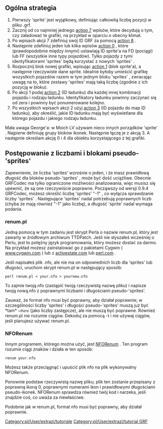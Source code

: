 {{pl/Development/NewGRF/inne strony|en=www.tt-wiki.net/wiki/General_strategy_for_implementing_new_graphics|pl=pl/Development/NewGRF/NFO Tutorial/General strategy for implementing new graphics}}{{en/-}}
<!--{{NFOTutorial}}-->{{pl/Development/NewGRF/NFO Tutorial/Navigation}}

==Ogólna strategia==
# Pierwszy 'sprite' jest wyjątkowy, definiując całkowitą liczbę pozycji w pliku .grf.
# Zacznij od co najmniej jednego [[pl/Development/NewGRF/NFO Specs/Action7|action 7]] wpisów, które decydują o tym, czy załadować te grafiki, na przykład w oparciu o obecny klimat.
# Po wpisach akcji 7 zdefiniuj swój ID GRF za pomocą [[pl/Development/NewGRF/NFO Specs/Action7|action 8]] .
# Następnie zdefiniuj jeden lub kilka wpisów [[pl/Development/NewGRF/NFO Specs/Action0/Main Page|action 0]] , które (prawdopodobnie między innymi) ustawiają ID sprite'a na FD (pociągi) lub FF (wszystkie inne typy pojazdów). Tylko pojazdy z tymi identyfikatorami 'sprites' będą korzystać z nowych 'sprites' .
# Rozpocznij blok nowej grafiki, wpisując [[pl/Development/NewGRF/NFO Specs/Action1|action 1]] (blok sprite'a), a następnie rzeczywiste dane sprite. Idealnie byłoby umieścić grafikę wszystkich pojazdów razem w tym jednym bloku 'sprites' , zwracając uwagę na to, które zestawy 'sprites' mają taką liczbę (zgodnie z ich pozycją w bloku).
# Po akcji 1 podaj [[pl/Development/NewGRF/NFO Specs/Action2/Main Page|action 2]] (ID ładunku) dla każdej innej kombinacji pojazdu i rodzaju ładunku. Identyfikatory ładunku powinny zaczynać się od zera i powinny być ponumerowane kolejno.
# Po wszystkich wpisach akcji 2 użyj [[pl/Development/NewGRF/NFO Specs/Action3/Main Page|action 3]] (ID pojazdu do map ID ładunku), aby określić, jakie ID ładunku mają być wyświetlane dla którego pojazdu i jakiego rodzaju ładunku.

Mała uwaga George'a: w Moich LV używam nieco innych porządków 'sprite' . Najpierw definiuję grupy bloków ikonek. Następnie łączę je z akcją 3. A następnie określam akcję 0 i 4 dla obiektu korzystającego z tej grafiki.

==Postępowanie z liczbami i blokami pseudo-'sprites'==

Zapewnienie, że liczba 'sprites' wzrośnie o jeden, i że masz prawidłową długość dla bloków pseudo-'sprites' , może być dość uciążliwe. Obecnie GRFCodec ma tylko ograniczone możliwości analizowania, więc musisz się upewnić, że są one rzeczywiście poprawne. Począwszy od wersji 0.9.4 GRFCodec, możesz określić liczbę 'sprites' "-1" , co wyłącza sprawdzanie liczby 'sprites' . Następujące 'sprites' nadal potrzebują poprawnych liczb (chyba że mają również "-1" jako liczbę), a długość 'sprite' nadal wymaga podania.

===renum.pl===

Jedną pomocą w tym zadaniu jest skrypt Perla o nazwie renum.pl, który jest zawarty w źródłowym archiwum TTDPatch. Jeśli nie słyszałeś wcześniej o Perlu, jest to potężny język programowania, który możesz dostać za darmo. Na przykład możesz zainstalować go z pakietami Cygwin ( [http://www.cygwin.com/ www.cygwin.com] ) lub z  [http://www.activestate.com/ activestate.com] lub [http://www.perl.com/ perl.com] .

Jeśli napisałeś plik .nfo, ale nie ma on odpowiednich liczb dla 'sprites'  lub długości, uruchom skrypt renum.pl w następujący sposób:

<tt>perl renum.pl < your.nfo > yournew.nfo</tt>

To zajmie twoją.nfo (zastąpić twoją rzeczywistą nazwę pliku) i napisze twoją nową.nfo z poprawnymi liczbami i długościami pseudo-'sprites'.

Zauważ, że format nfo musi być poprawny, aby działał poprawnie; w szczególności liczby 'sprites' i długości pseudo-'sprites' muszą już być *tam* <small>''~there''</small> (jako liczby zastępcze), ale nie muszą być poprawne. Również renum.pl nie rozumie ciągów. Dekoduj za pomocą -t i nie używaj ciągów, jeśli planujesz używać renum.pl.

===NFORenum===

Innym programem, którego można użyć, jest [http://www.tt-forums.net/viewtopic.php?t=11711 NFORenum] . Ten program rozumie ciągi znaków i działa w ten sposób:

<tt>renum your.nfo</tt>

Możesz także przeciągnąć i upuścić plik nfo na plik wykonywalny NFORenum.

Ponownie podstaw rzeczywistą nazwę pliku; plik ten zostanie przepisany z poprawną ikoną 0, poprawnymi numerami ikon i prawidłowymi długościami pseudo-ikonek. NFORenum sprawdza również twój kod i narzeka, jeśli znajdzie coś, co uważa za niewłaściwe.

Podobnie jak w renum.pl, format nfo musi być poprawny, aby działał poprawnie.
<!--[[Category:Tutorials]][[Category:GRF Tutorial]]nie ma w oryginale-->[[Category:pl/User/extrazi/tutoriale]][[Category:pl/User/extrazi/tutorial GRF]]